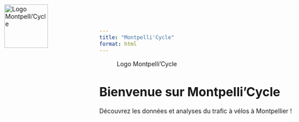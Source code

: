 ```yaml
---
title: "Montpelli'Cycle"
format: html
---
```


![Logo Montpelli'Cycle](images/logo.png){style="position: absolute; top: 10px; left: 10px; width: 100px; height: auto;"}

# Bienvenue sur Montpelli'Cycle

Découvrez les données et analyses du trafic à vélos à Montpellier !